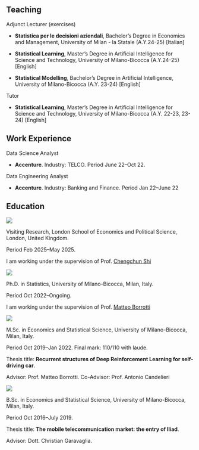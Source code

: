 ## Teaching {.central}

[Adjunct Lecturer]{.palevioletred} (exercises)

-   **Statistica per le decisioni aziendali**, Bachelor's Degree in Economics and Management, University of Milan - la Statale (A.Y.24-25) \[Italian\]

-   **Statistical Learning**, Master's Degree in Artificial Intelligence for Science and Technology, University of Milano-Bicocca (A.Y.24-25) \[English\]

-   **Statistical Modelling**, Bachelor's Degree in Artificial Intelligence, University of Milano-Bicocca (A.Y. 23-24) \[English\]

[Tutor]{.palevioletred}

-   **Statistical Learning**, Master's Degree in Artificial Intelligence for Science and Technology, University of Milano-Bicocca (A.Y. 22-23, 23-24) \[English\]

## Work Experience {.central}

[Data Science Analyst]{.palevioletred}

-   **Accenture**. Industry: TELCO. Period June 22--Oct 22.

[Data Engineering Analyst]{.palevioletred}

-   **Accenture**. Industry: Banking and Finance. Period Jan 22--June 22

## Education {.central}

::: {layout="[10, 0, 90]"}
::: {#second-column}
![](images/LSE_Logo.png)
:::

::: {#middle-column}
:::

::: {#first-column}
[Visiting Research]{.palevioletred}, London School of Economics and Political Science, London, United Kingdom.

Period Feb 2025--May 2025.

I am working under the supervision of Prof. [Chengchun Shi](https://callmespring.github.io/)
:::
:::

::: {layout="[10, 0, 90]"}
::: {#second-column}
![](images/logoB.png)
:::

::: {#middle-column}
:::

::: {#first-column}
[Ph.D. in Statistics]{.palevioletred}, University of Milano-Bicocca, Milan, Italy.

Period Oct 2022--Ongoing.

I am working under the supervision of Prof. [Matteo Borrotti](https://matteoborrotti.github.io/)
:::
:::

::: {layout="[10, 0, 90]"}
::: {#second-column}
![](images/logoB.png)
:::

::: {#middle-column}
:::

::: {#first-column}
[M.Sc. in Economics and Statistical Science]{.palevioletred}, University of Milano-Bicocca, Milan, Italy.

Period Oct 2019--Jan 2022. Final mark: 110/110 with laude.

Thesis title: **Recurrent structures of Deep Reinforcement Learning for self-driving car**.

Advisor: Prof. Matteo Borrotti. Co-Advisor: Prof. Antonio Candelieri
:::
:::

::: {layout="[10, 0, 90]"}
::: {#second-column}
![](images/logoB.png)
:::

::: {#middle-column}
:::

::: {#first-column}
[B.Sc. in Economics and Statistical Science]{.palevioletred}, University of Milano-Bicocca, Milan, Italy.

Period Oct 2016--July 2019.

Thesis title: **The mobile telecommunication market: the entry of Iliad**.

Advisor: Dott. Christian Garavaglia.
:::
:::
